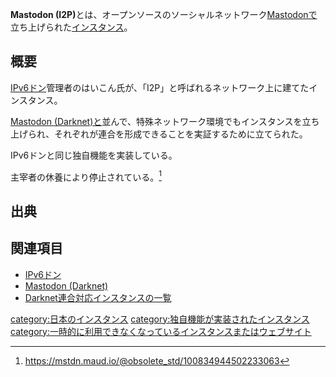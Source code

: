 {{Infobox instance
| Name = {{Ruby|[[Mastodon (I2P)]]|マストドン アイツーピー}}
| Domain = [http://mastodon.i2p/about?i2paddresshelper=cdf137cyglhKV8OXHgeiUkMaDYhVQLHj3GL3UyFx7LbQsq3N3UfiJTMjVGjY7bSNLSMzwGIBG4zkuOR6rJKz7L9K9mhyQwt6e8MN6Wceb5ynFD~Ln6vT1ZLDrX4DKORPUkdkzah13b64THhUL7tZt5xnH81OjjXk7g1coZ1kIQdiamwSMAIQSznWojJSJG6yDqdT51frykuuYL3m3dWZEPPPIL5BpyZDnlJIs3cLBs2j8hoUbqAU3T73CGFv9Y~Olda-T-ar7xeIomDvKQZFObaEEslcnKTf3yRbmNioUeeDJQj9zHhvD~yANTJxKPqIv7ETFy2Vg4Dz~U0t59nuq3koKE4PYPzJv80iRcd1OiSnSb1aP7yBf9YOSZQ~zESFwnCV7xaLNDaVBK4JJLQ1wQB6vdhovIYQT2kLTrfyn~e8xEcqurQQprW7RAW7a6kIkdo6Ps4uuek~~haDsT5E~WxRMRxezpiuGCwVGwj~H~32FO9iQwbjnlkDMHWMYnyuBQAEAAcAAA== http://mastodon.i2p] (I2P必須)
| Admin = [http://mastodon.i2p/@root root] (I2P必須)
| Country = 日本
| Start = 2017年12月13日
| Kifu = 不明
| Alias = I2P丼
}}'''Mastodon (I2P)'''とは、オープンソースのソーシャルネットワーク[[Mastodon]]で立ち上げられた[[インスタンス]]。

== 概要 ==
[[IPv6ドン]]管理者のはいこん氏が、「I2P」と呼ばれるネットワーク上に建てたインスタンス。

[[Mastodon (Darknet)]]と並んで、特殊ネットワーク環境でもインスタンスを立ち上げられ、それぞれが連合を形成できることを実証するために立てられた。

IPv6ドンと同じ独自機能を実装している。

主宰者の休養により停止されている。<ref>https://mstdn.maud.io/@obsolete_std/100834944502233063</ref>

== 出典 ==
<references />

== 関連項目 ==
* [[IPv6ドン]]
* [[Mastodon (Darknet)]]
* [[Darknet連合対応インスタンスの一覧]]

[[category:日本のインスタンス]]
[[category:独自機能が実装されたインスタンス]]
[[category:一時的に利用できなくなっているインスタンスまたはウェブサイト]]